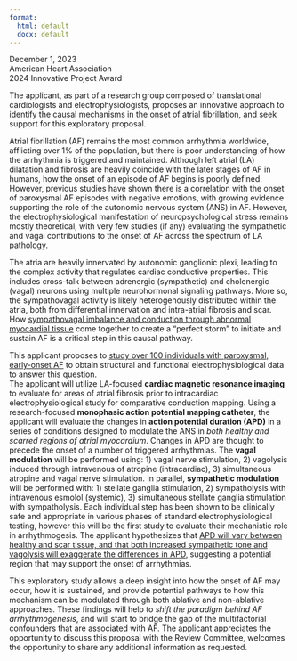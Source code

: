 ```yaml
---
format: 
  html: default
  docx: default
---
```


December 1, 2023   
American Heart Association  
2024 Innovative Project Award  

The applicant, as part of a research group composed of translational cardiologists and electrophysiologists, proposes an innovative approach to identify the causal mechanisms in the onset of atrial fibrillation, and seek support for this exploratory proposal.

Atrial fibrillation (AF) remains the most common arrhythmia worldwide, afflicting over 1% of the population, but there is poor understanding of how the arrhythmia is triggered and maintained. 
Although left atrial (LA) dilatation and fibrosis are heavily coincide with the later stages of AF in humans, how the onset of an episode of AF begins is poorly defined. 
However, previous studies have shown there is a correlation with the onset of paroxysmal AF episodes with negative emotions, with growing evidence supporting the role of the autonomic nervous system (ANS) in AF.
However, the electrophysiological manifestation of neuropsychological stress remains mostly theoretical, with very few studies (if any) evaluating the sympathetic and vagal contributions to the onset of AF across the spectrum of LA pathology.

The atria are heavily innervated by autonomic ganglionic plexi, leading to the complex activity that regulates cardiac conductive properties. 
This includes cross-talk between adrenergic (sympathetic) and cholenergic (vagal) neurons using multiple neurohormonal signaling pathways. 
More so, the sympathovagal activity is likely heterogenously distributed within the atria, both from differential innervation and intra-atrial fibrosis and scar. 
How [sympathovagal imbalance and conduction through abnormal myocardial tissue]{.underline} come together to create a "perfect storm" to initiate and sustain AF is a critical step in this causal pathway. 

This applicant proposes to [study over 100 individuals with paroxysmal, early-onset AF]{.underline} to obtain structural and functional electrophysiological data to answer this question.  
The applicant will utilize LA-focused __cardiac magnetic resonance imaging__ to evaluate for areas of atrial fibrosis prior to intracardiac electrophysiological study for comparative conduction mapping.
Using a research-focused __monophasic action potential mapping catheter__, the applicant will evaluate the changes in __action potential duration (APD)__ in a series of conditions designed to modulate the ANS in *both healthy and scarred regions of atrial myocardium*.
Changes in APD are thought to precede the onset of a number of triggered arrhythmias.
The __vagal modulation__ will be performed using: 1) vagal nerve stimulation, 2) vagolysis induced through intravenous of atropine (intracardiac), 3) simultaneous atropine and vagal nerve stimulation. 
In parallel, __sympathetic modulation__ will be performed with: 1) stellate ganglia stimulation, 2) sympatholysis with intravenous esmolol (systemic), 3) simultaneous stellate ganglia stimulation with sympatholysis.
Each individual step has been shown to be clinically safe and appropriate in various phases of standard electrophysiological testing, however this will be the first study to evaluate their mechanistic role in arrhythmogesis.
The applicant hypothesizes that [APD will vary between healthy and scar tissue, and that both increased sympathetic tone and vagolysis will exaggerate the differences in APD]{.underline}, suggesting a potential region that may support the onset of arrhythmias. 

This exploratory study allows a deep insight into how the onset of AF may occur, how it is sustained, and provide potential pathways to how this mechanism can be modulated through both ablative and non-ablative approaches. 
These findings will help to *shift the paradigm behind AF arrhythmogenesis*, and will start to bridge the gap of the multifactorial confounders that are associated with AF. 
The applicant appreciates the opportunity to discuss this proposal with the Review Committee, welcomes the opportunity to share any additional information as requested. 
